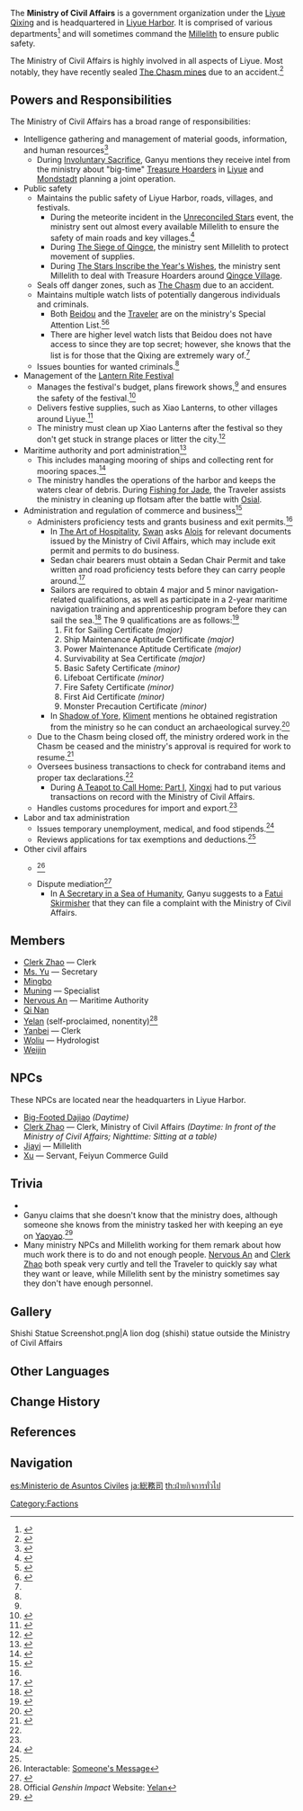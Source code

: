 {{Location Infobox
|image        = Ministry of Civil Affairs.png
|type         = Point of Interest
|region       = Liyue
|area         = Sea of Clouds
|subarea      = Liyue Harbor
|poi          = Feiyun Slope
}}
The '''Ministry of Civil Affairs''' is a government organization under the [[Liyue Qixing]] and is headquartered in [[Liyue Harbor]]. It is comprised of various departments<ref name="blazing stars">{{Ref/Quest|The Blazing Stars Ring in Fortune}}</ref> and will sometimes command the [[Millelith]] to ensure public safety.

The Ministry of Civil Affairs is highly involved in all aspects of Liyue. Most notably, they have recently sealed [[The Chasm: Underground Mines|The Chasm mines]] due to an accident.<ref>{{Ref/Quest|Surreptitious Seven-Star Seal Sundering}}</ref>

==Powers and Responsibilities==
The Ministry of Civil Affairs has a broad range of responsibilities:
* Intelligence gathering and management of material goods, information, and human resources<ref name="yu">{{Ref/NPC|Ms. Yu}}</ref>
** During [[Involuntary Sacrifice]], Ganyu mentions they receive intel from the ministry about "big-time" [[Treasure Hoarders]] in [[Liyue]] and [[Mondstadt]] planning a joint operation.
* Public safety
** Maintains the public safety of Liyue Harbor, roads, villages, and festivals.
*** During the meteorite incident in the [[Unreconciled Stars]] event, the ministry sent out almost every available Millelith to ensure the safety of main roads and key villages.<ref name="trouble with letters">{{Ref/Quest|Trouble With Letters}}</ref>
*** During [[The Siege of Qingce]], the ministry sent Millelith to protect movement of supplies.
*** During [[The Stars Inscribe the Year's Wishes]], the ministry sent Millelith to deal with Treasure Hoarders around [[Qingce Village]].
** Seals off danger zones, such as [[The Chasm (Subregion)|The Chasm]] due to an accident.
** Maintains multiple watch lists of potentially dangerous individuals and criminals.
*** Both [[Beidou]] and the [[Traveler]] are on the ministry's Special Attention List.<ref name="beneath the surface">{{Ref/Quest|Beneath the Surface}}</ref><ref>{{Ref/CS|Yelan|4}}</ref>
*** There are higher level watch lists that Beidou does not have access to since they are top secret; however, she knows that the list is for those that the Qixing are extremely wary of.<ref name="beneath the surface" />
** Issues bounties for wanted criminals.<ref name="beneath the surface" />
* Management of the [[Lantern Rite Festival]]
** Manages the festival's budget, plans firework shows,<ref name="blazing stars" /> and ensures the safety of the festival.<ref>{{Ref/Quest|Currents Deep Beneath the Lanterns}}</ref>
** Delivers festive supplies, such as Xiao Lanterns, to other villages around Liyue.<ref name="wangshu once again">{{Ref/Quest|Wangshu Once Again}}</ref>
** The ministry must clean up Xiao Lanterns after the festival so they don't get stuck in strange places or litter the city.<ref name="where the light wanes">{{Ref/Quest|Where the Light Wanes}}</ref>
* Maritime authority and port administration<ref name="nervous an">{{Ref/NPC|Nervous An}}</ref>
** This includes managing mooring of ships and collecting rent for mooring spaces.<ref name="clerk zhao">{{Ref/NPC|Clerk Zhao}}</ref>
** The ministry handles the operations of the harbor and keeps the waters clear of debris. During [[Fishing for Jade]], the Traveler assists the ministry in cleaning up flotsam after the battle with [[Osial]].
* Administration and regulation of commerce and business<ref name="necessary procedures">{{Ref/Quest|Necessary Procedures}}</ref>
** Administers proficiency tests and grants business and exit permits.<ref name="clerk zhao" />
*** In [[The Art of Hospitality]], [[Swan]] asks [[Alois]] for relevant documents issued by the Ministry of Civil Affairs, which may include exit permit and permits to do business.
*** Sedan chair bearers must obtain a Sedan Chair Permit and take written and road proficiency tests before they can carry people around.<ref name="feiyun bb sedan">{{Ref/BB|Feiyun Slope Bulletin Board|Sedan Chair Permits}}</ref>
*** Sailors are required to obtain 4 major and 5 minor navigation-related qualifications, as well as participate in a 2-year maritime navigation training and apprenticeship program before they can sail the sea.<ref>{{Ref/Quest|Vigilance at Sea}}</ref> The 9 qualifications are as follows:<ref>{{Ref/NPC|Huixing|s=The Exquisite Night Chimes}}</ref>
***# Fit for Sailing Certificate ''(major)''
***# Ship Maintenance Aptitude Certificate ''(major)''
***# Power Maintenance Aptitude Certificate ''(major)''
***# Survivability at Sea Certificate ''(major)''
***# Basic Safety Certificate ''(minor)''
***# Lifeboat Certificate ''(minor)''
***# Fire Safety Certificate ''(minor)''
***# First Aid Certificate ''(minor)''
***# Monster Precaution Certificate ''(minor)''
*** In [[Shadow of Yore]], [[Kliment]] mentions he obtained registration from the ministry so he can conduct an archaeological survey.<ref name="shadow of yore">{{Ref/Quest|Shadow of Yore}}</ref>
** Due to the Chasm being closed off, the ministry ordered work in the Chasm be ceased and the ministry's approval is required for work to resume.<ref>{{Ref/Quest|Blackcliff Woes}}</ref>
** Oversees business transactions to check for contraband items and proper tax declarations.<ref name="beneath the surface" />
*** During [[A Teapot to Call Home: Part I]], [[Xingxi]] had to put various transactions on record with the Ministry of Civil Affairs.
** Handles customs procedures for import and export.<ref name="nervous an" />
* Labor and tax administration
** Issues temporary unemployment, medical, and food stipends.<ref name="feiyun bb chasm">{{Ref/BB|Feiyun Slope Bulletin Board|The Chasm}}</ref>
** Reviews applications for tax exemptions and deductions.<ref name="feiyun bb chasm" />
* Other civil affairs
** {{w|Mail forwarding}}<ref name="mingyun">Interactable: [[Mingyun Village#Interactables|Someone's Message]]</ref>
** Dispute mediation<ref name="feiyun bb announcement">{{Ref/BB|Feiyun Slope Bulletin Board|Ministry of Civil Affairs Announcement}}</ref>
*** In [[A Secretary in a Sea of Humanity]], Ganyu suggests to a [[Fatui Skirmisher]] that they can file a complaint with the Ministry of Civil Affairs.

==Members==
* [[Clerk Zhao]] &mdash; Clerk
* [[Ms. Yu]] &mdash; Secretary
* [[Mingbo]]
* [[Muning]] &mdash; Specialist
* [[Nervous An]] &mdash; Maritime Authority
* [[Qi Nan]]
* [[Yelan]] (self-proclaimed, nonentity)<ref>Official ''Genshin Impact'' Website: [https://genshin.hoyoverse.com/en/character/liyue?char=16 Yelan]</ref>
* [[Yanbei]] &mdash; Clerk
* [[Woliu]] &mdash; Hydrologist
* [[Weijin]]

==NPCs==
These NPCs are located near the headquarters in Liyue Harbor.
* [[Big-Footed Dajiao]] ''(Daytime)''
* [[Clerk Zhao]] &mdash; Clerk, Ministry of Civil Affairs ''(Daytime: In front of the Ministry of Civil Affairs; Nighttime: Sitting at a table)''
* [[Jiayi]] &mdash; Millelith
* [[Xu]] &mdash; Servant, Feiyun Commerce Guild

==Trivia==
* {{Furnishing Mentions|name=The Ministry of Civil Affairs}}
* Ganyu claims that she doesn't know that the ministry does, although someone she knows from the ministry tasked her with keeping an eye on [[Yaoyao]].<ref>{{Ref/VO|Ganyu|About Yaoyao}}</ref>
* Many ministry NPCs and Millelith working for them remark about how much work there is to do and not enough people. [[Nervous An]] and [[Clerk Zhao]] both speak very curtly and tell the Traveler to quickly say what they want or leave, while Millelith sent by the ministry sometimes say they don't have enough personnel.{{cite|who?}}

==Gallery==
<gallery>
Shishi Statue Screenshot.png|A lion dog (shishi) statue outside the Ministry of Civil Affairs
</gallery>

==Other Languages==
{{Other Languages
|en      = Ministry of Civil Affairs
|zhs     = 总务司
|zhs_rm  = Zǒngwù-sī
|zht     = 總務司
|zht_rm  = Zǒngwù-sī
|zh_tl   = General Affairs Bureau
|ja      = 総務司
|ja_rm   = Soumu-shi<ref>{{Ref/Quest|The Origin of the Lanterns|note=Japanese Voice-Over}}</ref>
|ja_tl   = General Affairs Bureau
|ko      = {{tt|총무부|總務部}}
|ko_rm   = Chongmu-bu
|ko_tl   = General Affairs Ministry
|es      = Ministerio de Asuntos Civiles
|es_tl   = Ministry of Civil Affairs
|fr      = Bureau des affaires civiles
|fr_tl   = Bureau of Civil Affairs
|ru      = Департамент по делам граждан
|ru_tl   = Department of Citizens' Affairs
|th      = ฝ่ายกิจการทั่วไป
|th_rm   = Fai Kit-cha-kan Thua-pai
|th_tl   = Department of General Affairs
|vi      = {{tt|Tổng Vụ|總務}}
|vi_tl   = General Affairs
|de      = Rat für Allgemeine Angelegenheiten
|de_tl   = Council for General Matters
|id      = Bagian Urusan Sipil
|id_tl   = Civil Affairs Department
|pt      = Ministério dos Assuntos Civis
|pt_tl   = Ministry of Civil Affairs
|tr      = Sivil İşler Bakanlığı
|tr_tl   = 
|it      = Ministero degli Affari Civili
|it_tl   = 
}}

==Change History==
{{Change History|1.0}}

==References==
{{Reflist|2}}

==Navigation==
{{PoI Navbox|Liyue}}

[[Category:Factions]]

[[es:Ministerio de Asuntos Civiles]]
[[ja:総務司]]
[[th:ฝ่ายกิจการทั่วไป]]